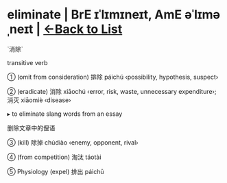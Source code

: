 = eliminate | BrE ɪˈlɪmɪneɪt, AmE əˈlɪməˌneɪt | [[/wordsi|<-Back to List]] =
`消除`

transitive verb

① (omit from consideration) 排除 páichú ‹possibility, hypothesis, suspect›

② (eradicate) 消除 xiāochú ‹error, risk, waste, unnecessary expenditure›; 消灭 xiāomiè ‹disease›

▸ to eliminate slang words from an essay

删除文章中的俚语

③ (kill) 除掉 chúdiào ‹enemy, opponent, rival›

④ (from competition) 淘汰 táotài

⑤ Physiology (expel) 排出 páichū

